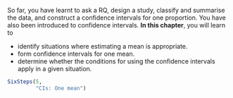 ::: {.objectivesBox .objectives data-latex="{iconmonstr-target-4-240.png}"}
So far, you have learnt to ask a RQ, design a study, classify and summarise the data, and construct a confidence intervals for one proportion.
You have also been introduced to confidence intervals.
**In this chapter**, you will learn to 

* identify situations where estimating a mean is appropriate.
* form confidence intervals for one mean.
* determine whether the conditions for using the confidence intervals apply in a given situation.
:::



```r
SixSteps(5, 
         "CIs: One mean")
```